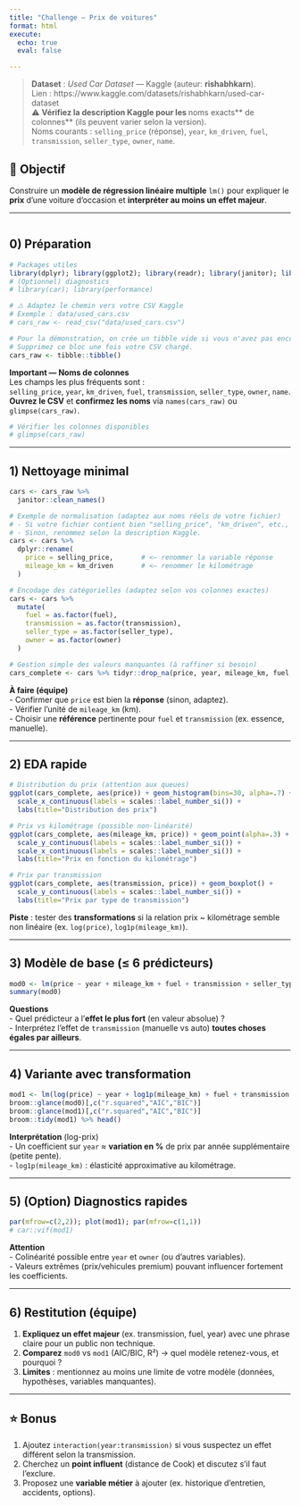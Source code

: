 ```yaml
---
title: "Challenge — Prix de voitures"
format: html
execute: 
  echo: true
  eval: false

---
```


> **Dataset** : *Used Car Dataset* — Kaggle (auteur: **rishabhkarn**).  
> Lien : https://www.kaggle.com/datasets/rishabhkarn/used-car-dataset  
> ⚠️ **Vérifiez la description Kaggle pour les **noms exacts** de colonnes** (ils peuvent varier selon la version).  
> Noms courants : `selling_price` (réponse), `year`, `km_driven`, `fuel`, `transmission`, `seller_type`, `owner`, `name`.

## 🎯 Objectif
Construire un **modèle de régression linéaire multiple** `lm()` pour expliquer le **prix** d’une voiture d’occasion et **interpréter au moins un effet majeur**.

---

```r

```


## 0) Préparation
```r
# Packages utiles
library(dplyr); library(ggplot2); library(readr); library(janitor); library(broom)
# (Optionnel) diagnostics
# library(car); library(performance)

# ⚠️ Adaptez le chemin vers votre CSV Kaggle
# Exemple : data/used_cars.csv
# cars_raw <- read_csv("data/used_cars.csv")

# Pour la démonstration, on crée un tibble vide si vous n'avez pas encore le fichier.
# Supprimez ce bloc une fois votre CSV chargé.
cars_raw <- tibble::tibble()
```

::: {.callout-warning}
**Important — Noms de colonnes**  
Les champs les plus fréquents sont :  
`selling_price`, `year`, `km_driven`, `fuel`, `transmission`, `seller_type`, `owner`, `name`.  
**Ouvrez le CSV** et **confirmez les noms** via `names(cars_raw)` ou `glimpse(cars_raw)`.
:::

```r
# Vérifier les colonnes disponibles
# glimpse(cars_raw)
```

---

## 1) Nettoyage minimal
```r
cars <- cars_raw %>%
  janitor::clean_names()

# Exemple de normalisation (adaptez aux noms réels de votre fichier)
# - Si votre fichier contient bien "selling_price", "km_driven", etc., ces lignes sont OK.
# - Sinon, renommez selon la description Kaggle.
cars <- cars %>%
  dplyr::rename(
    price = selling_price,       # <— renommer la variable réponse
    mileage_km = km_driven       # <— renommer le kilométrage
  )

# Encodage des catégorielles (adaptez selon vos colonnes exactes)
cars <- cars %>%
  mutate(
    fuel = as.factor(fuel),
    transmission = as.factor(transmission),
    seller_type = as.factor(seller_type),
    owner = as.factor(owner)
  )

# Gestion simple des valeurs manquantes (à raffiner si besoin)
cars_complete <- cars %>% tidyr::drop_na(price, year, mileage_km, fuel, transmission)
```

::: {.callout-note}
**À faire (équipe)**  
- Confirmer que `price` est bien la **réponse** (sinon, adaptez).  
- Vérifier l’unité de `mileage_km` (km).  
- Choisir une **référence** pertinente pour `fuel` et `transmission` (ex. essence, manuelle).
:::

---

## 2) EDA rapide
```r
# Distribution du prix (attention aux queues)
ggplot(cars_complete, aes(price)) + geom_histogram(bins=30, alpha=.7) +
  scale_x_continuous(labels = scales::label_number_si()) +
  labs(title="Distribution des prix")

# Prix vs kilométrage (possible non-linéarité)
ggplot(cars_complete, aes(mileage_km, price)) + geom_point(alpha=.3) +
  scale_y_continuous(labels = scales::label_number_si()) +
  scale_x_continuous(labels = scales::label_number_si()) +
  labs(title="Prix en fonction du kilométrage")

# Prix par transmission
ggplot(cars_complete, aes(transmission, price)) + geom_boxplot() +
  scale_y_continuous(labels = scales::label_number_si()) +
  labs(title="Prix par type de transmission")
```

::: {.callout-tip}
**Piste** : tester des **transformations** si la relation prix ~ kilométrage semble non linéaire (ex. `log(price)`, `log1p(mileage_km)`).  
:::

---

## 3) Modèle de base (≤ 6 prédicteurs)
```r
mod0 <- lm(price ~ year + mileage_km + fuel + transmission + seller_type, data = cars_complete)
summary(mod0)
```

::: {.callout-note}
**Questions**  
- Quel prédicteur a l’**effet le plus fort** (en valeur absolue) ?  
- Interprétez l’effet de `transmission` (manuelle vs auto) **toutes choses égales par ailleurs**.  
:::
  
---

## 4) Variante avec transformation
```r
mod1 <- lm(log(price) ~ year + log1p(mileage_km) + fuel + transmission + seller_type, data = cars_complete)
broom::glance(mod0)[,c("r.squared","AIC","BIC")]
broom::glance(mod1)[,c("r.squared","AIC","BIC")]
broom::tidy(mod1) %>% head()
```

::: {.callout-tip}
**Interprétation** (log-prix)  
- Un coefficient sur `year` ≈ **variation en %** de prix par année supplémentaire (petite pente).  
- `log1p(mileage_km)` : élasticité approximative au kilométrage.  
:::

---

## 5) (Option) Diagnostics rapides
```r
par(mfrow=c(2,2)); plot(mod1); par(mfrow=c(1,1))
# car::vif(mod1)
```

::: {.callout-warning}
**Attention**  
- Colinéarité possible entre `year` et `owner` (ou d'autres variables).  
- Valeurs extrêmes (prix/vehicules premium) pouvant influencer fortement les coefficients.  
:::
  
---

## 6) Restitution (équipe)
1. **Expliquez un effet majeur** (ex. transmission, fuel, year) avec une phrase claire pour un public non technique.  
2. **Comparez** `mod0` vs `mod1` (AIC/BIC, R²) → quel modèle retenez-vous, et pourquoi ?  
3. **Limites** : mentionnez au moins une limite de votre modèle (données, hypothèses, variables manquantes).

---

## ⭐ Bonus
1. Ajoutez `interaction(year:transmission)` si vous suspectez un effet différent selon la transmission.  
2. Cherchez un **point influent** (distance de Cook) et discutez s’il faut l’exclure.  
3. Proposez une **variable métier** à ajouter (ex. historique d’entretien, accidents, options).
